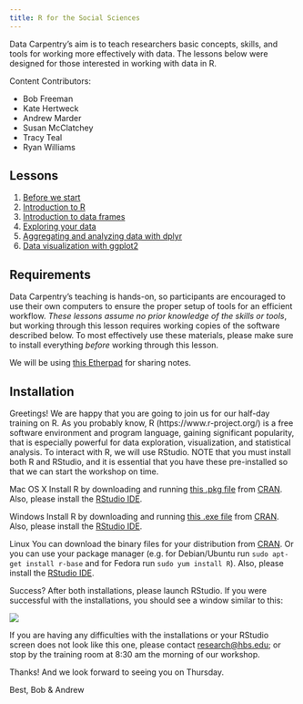 ```yaml
---
title: R for the Social Sciences
---
```


Data Carpentry's aim is to teach researchers basic concepts, skills,
and tools for working more effectively with data. The lessons below
were designed for those interested in working with data in R.

Content Contributors: 

*   Bob Freeman
*   Kate Hertweck
*   Andrew Marder
*   Susan McClatchey
*   Tracy Teal
*   Ryan Williams

## Lessons

1.  [Before we start](01-before-we-start.html)
2.  [Introduction to R](02-intro-to-R.html)
3.  [Introduction to data frames](03-data-frames.html)
4.  [Exploring your data](04-exploring-your-data.html)
5.  [Aggregating and analyzing data with dplyr](05-dplyr.html)
6.  [Data visualization with ggplot2](06-data-visualization.html)

## Requirements

Data Carpentry's teaching is hands-on, so participants are encouraged
to use their own computers to ensure the proper setup of tools for an
efficient workflow.  *These lessons assume no prior knowledge of the
skills or tools*, but working through this lesson requires working
copies of the software described below.  To most effectively use these
materials, please make sure to install everything *before* working
through this lesson.

We will be using [this Etherpad](https://etherpad.wikimedia.org/p/hbs_doctoral_2016) for sharing notes.

## Installation

Greetings! We are happy that you are going to join us for our half-day training on R. As you probably know, R (https://www.r-project.org/) is a free software environment and program language, gaining significant popularity, that is especially powerful for data exploration, visualization, and statistical analysis. To interact with R, we will use RStudio. NOTE that you must install both R and RStudio, and it is essential that you have these pre-installed so that we can start the workshop on time.
 
Mac OS X
Install R by downloading and running [this .pkg file](http://cran.r-project.org/bin/macosx/R-latest.pkg) from [CRAN](http://cran.r-project.org/index.html). Also, please install the [RStudio IDE](http://www.rstudio.com/ide/download/desktop).
 
Windows
Install R by downloading and running [this .exe file](https://cran.r-project.org/bin/windows/base/release.htm) from [CRAN](http://cran.r-project.org/index.html). Also, please install the [RStudio IDE](http://www.rstudio.com/ide/download/desktop).
 
Linux
You can download the binary files for your distribution from [CRAN](http://cran.r-project.org/index.html). Or you can use your package manager (e.g. for Debian/Ubuntu run `sudo apt-get install r-base` and for Fedora run `sudo yum install R`). Also, please install the [RStudio IDE](http://www.rstudio.com/ide/download/desktop).
 
Success?
After both installations, please launch RStudio. If you were successful with the installations, you should see a window similar to this:

![](fig/rstudio_successful_install.png)

If you are having any difficulties with the installations or your RStudio screen does not look like this one, please contact [research@hbs.edu](mailto:research@hbs.edu); or stop by the training room at 8:30 am the morning of our workshop.
 
Thanks! And we look forward to seeing you on Thursday.
 
Best,
Bob & Andrew

